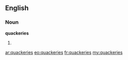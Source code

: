 ==English==

===Noun===
'''quackeries'''

# {{plural of|[[quackery]]}}

[[ar:quackeries]]
[[eo:quackeries]]
[[fr:quackeries]]
[[my:quackeries]]